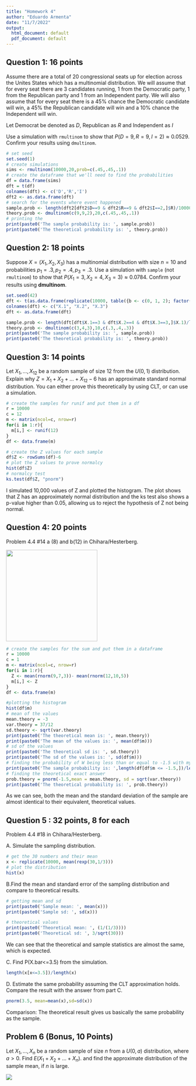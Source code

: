 ```yaml
---
title: "Homework 4"
author: "Eduardo Armenta"
date: "11/7/2022"
output:
  html_document: default
  pdf_document: default
---
```


## Question 1: 16 points

Assume there are a total of 20 congressional seats up for election across the Unites States which has a multinomial distribution. We will assume that for every seat there are 3 candidates running, 1 from the Democratic party, 1 from the Republican party and 1 from an Independent party. We will also assume that for every seat there is a 45% chance the Democratic candidate will win, a 45% the Republican candidate will win and a 10% chance the Independent will win.

Let Democrat be denoted as $D$, Republican as $R$ and Independent as $I$

Use a simulation with `rmultinom` to show that $P(D = 9, R = 9, I = 2) \approx 0.0529$. Confirm your results using `dmultinom`.

```r
# set seed
set.seed(1)
# create simulations
sims <- rmultinom(10000,20,prob=c(.45,.45,.1))
# create the dataframe that we'll need to find the probabilities
df = data.frame(sims)
dft = t(df)
colnames(dft) <- c('D','R','I')
dft2 <- as.data.frame(dft)
# search for the events where event happened
sample.prob <- length(dft2[dft2$D==9 & dft2$R==9 & dft2$I==2,]$R)/10000
theory.prob <- dmultinom(c(9,9,2),20,c(.45,.45,.1))
# printing the 
print(paste0('The sample probability is: ', sample.prob))
print(paste0('The theoretical probability is: ', theory.prob))
```

## Question 2: 18 points

Suppose $X = (X_1,X_2,X_3)$ has a multinomial distribution with size $n = 10$ and probabilities $p_1 = .3, p_2 = .4, p_3 = .3$. Use a simulation with `sample` (not `rmultinom`) to show that $P(X_1 = 3, X_2 = 4, X_3 = 3) \approx 0.0784$. Confirm your results using **dmultinom**.

```r
set.seed(42)
dft <- t(as.data.frame(replicate(10000, table({b <- c(0, 1, 2); factor(sample(b, size=10, replace=TRUE, prob=c(.3, .4, .3)), levels=b)}))))
colnames(dft) <- c("X.1", "X.2", "X.3")
dft <- as.data.frame(dft)

sample.prob <- length(dft[dft$X.1==3 & dft$X.2==4 & dft$X.3==3,]$X.1)/length(dft$X.1)
theory.prob <- dmultinom(c(3,4,3),10,c(.3,.4,.3))
print(paste0('The sample probability is: ', sample.prob))
print(paste0('The theoretical probability is: ', theory.prob))
```

## Question 3: 14 points

Let $X_1, \dots, X_{12}$ be a random sample of size 12 from the $U(0,1)$ distribution. Explain why $Z = X_1 + X_2 + \dots + X_{12} - 6$ has an approximate standard normal distribution. You can either prove this theoretically by using CLT, or can use a simulation. \textit{You will have to find or look up the variance of a single $X_i$.}

```r
# create the samples for runif and put them in a df
r = 10000
c = 12
m <- matrix(ncol=c, nrow=r)
for(i in 1:r){
  m[i,] <- runif(12)
}
df <- data.frame(m)

# create the Z values for each sample
df$Z <- rowSums(df)-6
# plot the Z values to prove normalcy
hist(df$Z)
# normalcy test
ks.test(df$Z, "pnorm")
```

I simulated 10,000 values of Z and plotted the histogram. The plot shows that Z has an approximately normal distribution and the ks test also shows a p-value higher than 0.05, allowing us to reject the hypothesis of Z not being normal.

## Question 4: 20 points

Problem 4.4 #14 a (8) and b(12) in Chihara/Hesterberg.

![](./4a.png){width="250"}


```r
# create the samples for the sum and put them in a dataframe
r = 10000
c = 1
m <- matrix(ncol=c, nrow=r)
for(i in 1:r){
  Z <- mean(rnorm(9,7,3))- mean(rnorm(12,10,5))
  m[i,] <- Z
}
df <- data.frame(m)

#plotting the histogram
hist(df$m)
# mean of the values
mean.theory = -3
var.theory = 37/12
sd.theory <- sqrt(var.theory)
print(paste0('The theoretical mean is: ', mean.theory))
print(paste0('The mean of the values is: ', mean(df$m)))
# sd of the values
print(paste0('The theoretical sd is: ', sd.theory))
print(paste0('The sd of the values is: ', sd(df$m)))
# finding the probability of W being less than or equal to -1.5 with my samples
print(paste0('The sample probability is: ',length(df[df$m <= -1.5,])/length(df$m)))
# finding the theoretical exact answer
prob.theory = pnorm(-1.5,mean = mean.theory, sd = sqrt(var.theory))
print(paste0('The theoretical probability is: ', prob.theory))
```

As we can see, both the mean and the standard deviation of the sample are almost identical to their equivalent, theoretical values.

## Question 5 : 32 points, 8 for each

Problem 4.4 #18 in Chihara/Hesterberg.

A. Simulate the sampling distribution.

```r
# get the 30 numbers and their mean
x <- replicate(10000, mean(rexp(30,1/3)))
# plot the distribution
hist(x)
```

B.Find the mean and standard error of the sampling distribution and compare to theoretical results.

```r
# getting mean and sd
print(paste0('Sample mean: ', mean(x)))
print(paste0('Sample sd: ', sd(x)))

# theoretical values
print(paste0('Theoretical mean: ', (1/(1/3))))
print(paste0('Theoretical sd: ', 3/sqrt(30)))
```

We can see that the theoretical and sample statistics are almost the same, which is expected.

C. Find P(X.bar\<=3.5) from the simulation.

```r
length(x[x<=3.5])/length(x)
```

D. Estimate the same probability assuming the CLT approximation holds. Compare the result with the answer from part C.

```r
pnorm(3.5, mean=mean(x),sd=sd(x))
```

Comparison: The theoretical result gives us basically the same probability as the sample.

## Problem 6 (Bonus, 10 Points)

Let $X_1, \dots, X_n$ be a random sample of size $n$ from a $U(0,a)$ distribution, where $a > 0$. Find $E(X_1+X_2+ \dots + X_n)$. and find the approximate distribution of the sample mean, if $n$ is large.


![](./bonus.png)





